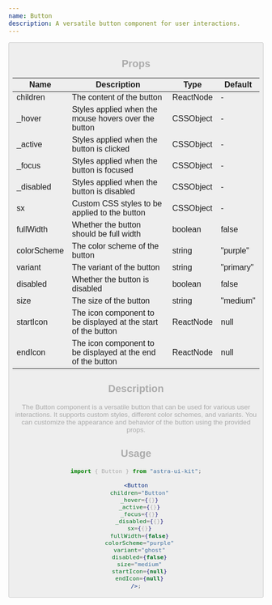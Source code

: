```yaml
---
name: Button
description: A versatile button component for user interactions.
---
```



<NextSeo
  title="Button Component - Astra UI Kit"
  description="A customizable button component for user interactions."
/>


<Button
  children="Button"
  _hover={{}}
  _active={{}}
  _focus={{}}
  _disabled={{}}
  sx={{}}
  fullWidth={false}
  colorScheme="purple"
  variant="ghost"
  disabled={false}
  size="medium"
  startIcon={null}
  endIcon={null}
/>

## Props

| Name        | Description                                                   | Type      | Default   |
| ----------- | ------------------------------------------------------------- | --------- | --------- |
| children    | The content of the button                                     | ReactNode | -         |
| \_hover     | Styles applied when the mouse hovers over the button          | CSSObject | -         |
| \_active    | Styles applied when the button is clicked                     | CSSObject | -         |
| \_focus     | Styles applied when the button is focused                     | CSSObject | -         |
| \_disabled  | Styles applied when the button is disabled                    | CSSObject | -         |
| sx          | Custom CSS styles to be applied to the button                 | CSSObject | -         |
| fullWidth   | Whether the button should be full width                       | boolean   | false     |
| colorScheme | The color scheme of the button                                | string    | "purple"  |
| variant     | The variant of the button                                     | string    | "primary" |
| disabled    | Whether the button is disabled                                | boolean   | false     |
| size        | The size of the button                                        | string    | "medium"  |
| startIcon   | The icon component to be displayed at the start of the button | ReactNode | null      |
| endIcon     | The icon component to be displayed at the end of the button   | ReactNode | null      |

## Description

The Button component is a versatile button that can be used for various user interactions. It supports custom styles, different color schemes, and variants. You can customize the appearance and behavior of the button using the provided props.

## Usage

```jsx
import { Button } from "astra-ui-kit";

<Button
  children="Button"
  _hover={{}}
  _active={{}}
  _focus={{}}
  _disabled={{}}
  sx={{}}
  fullWidth={false}
  colorScheme="purple"
  variant="ghost"
  disabled={false}
  size="medium"
  startIcon={null}
  endIcon={null}
/>;
```
